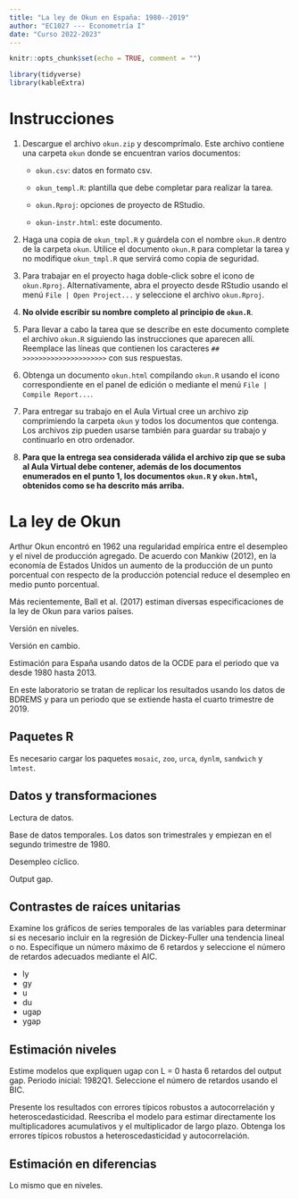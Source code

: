 ```yaml
---
title: "La ley de Okun en España: 1980--2019"
author: "EC1027 --- Econometría I"
date: "Curso 2022-2023"
---
```


```r
knitr::opts_chunk$set(echo = TRUE, comment = "")
```

```r
library(tidyverse)
library(kableExtra)
```

# Instrucciones {.unnumbered}

1. Descargue el archivo `okun.zip` y descomprímalo. Este archivo contiene una carpeta `okun` donde se encuentran varios documentos:
    - `okun.csv`: datos en formato csv.

    - `okun_templ.R`: plantilla que debe completar para realizar la tarea.

    - `okun.Rproj`: opciones de proyecto de RStudio.

    - `okun-instr.html`: este documento.

2. Haga una copia de `okun_tmpl.R` y guárdela con el nombre `okun.R` dentro de la carpeta `okun`. Utilice el documento `okun.R` para completar la tarea y no modifique `okun_tmpl.R` que servirá como copia de seguridad.

3. Para trabajar en el proyecto haga doble-click sobre el icono de `okun.Rproj`. Alternativamente, abra el proyecto desde RStudio usando el menú `File | Open Project...` y seleccione el archivo `okun.Rproj`.

4. **No olvide escribir su nombre completo al principio de `okun.R`**.

5. Para llevar a cabo la tarea que se describe en este documento complete el archivo `okun.R` siguiendo las instrucciones que aparecen allí. Reemplace las líneas que contienen los caracteres `## >>>>>>>>>>>>>>>>>>>>>` con sus respuestas.

6. Obtenga un documento `okun.html` compilando `okun.R` usando el icono correspondiente en el panel de edición o mediante el menú `File | Compile Report...`.

7. Para entregar su trabajo en el Aula Virtual cree un archivo zip comprimiendo la carpeta `okun` y todos los documentos que contenga. Los archivos zip pueden usarse también para guardar su trabajo y continuarlo en otro ordenador.

8. **Para que la entrega sea considerada válida el archivo zip que se suba al Aula Virtual debe contener, además de los documentos enumerados en el punto 1, los documentos `okun.R`  y `okun.html`, obtenidos como se ha descrito más arriba.** 


# La ley de Okun

Arthur Okun encontró en 1962 una regularidad empírica entre el desempleo y el nivel de producción agregado. De acuerdo con Mankiw (2012), en la economía de Estados Unidos un aumento de la producción de un punto porcentual con respecto de la producción potencial reduce el desempleo en medio punto porcentual. 

Más recientemente, Ball et al. (2017) estiman diversas especificaciones de la ley de Okun para varios países. 

Versión en niveles.


Versión en cambio.

Estimación para España usando datos de la OCDE para el periodo que va desde 1980 hasta 2013. 

En este laboratorio se tratan de replicar los resultados usando los datos de BDREMS y para un periodo que se extiende hasta el cuarto trimestre de 2019.


## Paquetes R

Es necesario cargar los paquetes `mosaic`, `zoo`, `urca`, `dynlm`, `sandwich` y  `lmtest`.

## Datos y transformaciones

Lectura de datos. 

Base de datos temporales. Los datos son trimestrales y empiezan en el segundo trimestre de 1980.

Desempleo cíclico.

Output gap.

## Contrastes de raíces unitarias

Examine los gráficos de series temporales de las variables para determinar si es necesario incluir en la regresión de Dickey-Fuller una tendencia lineal o no. Especifique un número máximo de 6 retardos y seleccione el número de retardos adecuados mediante el AIC.

- ly
- gy
- u
- du
- ugap
- ygap

## Estimación niveles

Estime modelos que expliquen ugap con L = 0 hasta 6 retardos del output gap. Periodo inicial: 1982Q1. Seleccione el número de retardos usando el BIC. 

Presente los resultados con errores típicos robustos a autocorrelación y heteroscedasticidad. Reescriba el modelo para estimar directamente los multiplicadores acumulativos y el multiplicador de largo plazo. Obtenga los errores típicos robustos a heteroscedasticidad y autocorrelación.

## Estimación en diferencias

Lo mismo que en niveles.



